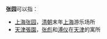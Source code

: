 '''张园'''可以指：

* [[味莼园|上海张园]]，[[清朝|清朝]]末年[[上海|上海]]游乐场所
* [[天津張園|天津張園]]，[[张彪|张彪]]和[[溥仪|溥仪]]在[[天津|天津]]的寓所

{{消歧义|cat=二字中國地名消歧義}}